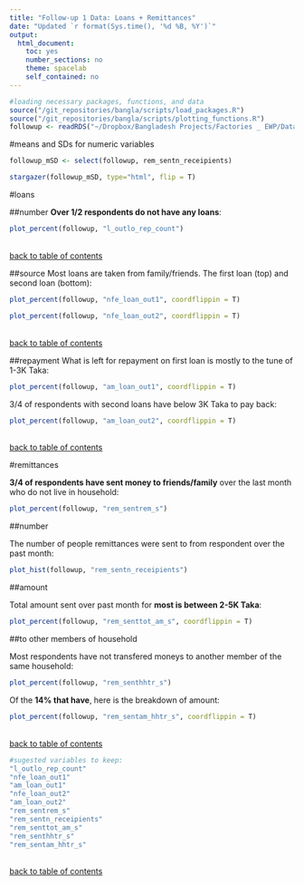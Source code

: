 ```yaml
---
title: "Follow-up 1 Data: Loans + Remittances"
date: "Updated `r format(Sys.time(), '%d %B, %Y')`"
output: 
  html_document:
    toc: yes
    number_sections: no
    theme: spacelab
    self_contained: no
---
```

```r
#loading necessary packages, functions, and data
source("/git_repositories/bangla/scripts/load_packages.R")
source("/git_repositories/bangla/scripts/plotting_functions.R")
followup <- readRDS("~/Dropbox/Bangladesh Projects/Factories _ EWP/Data/follow_up/in_process_data/cleaned_followup.RDS")
```

#means and SDs
for numeric variables
```r
followup_mSD <- select(followup, rem_sentn_receipients)
```

```r
stargazer(followup_mSD, type="html", flip = T)
```

#loans 

##number
**Over 1/2 respondents do not have any loans**:
```r
plot_percent(followup, "l_outlo_rep_count")
```

\
[back to table of contents](#TOC)

##source
Most loans are taken from family/friends. The first loan (top) and second loan (bottom):
```r
plot_percent(followup, "nfe_loan_out1", coordflippin = T)
```

```r
plot_percent(followup, "nfe_loan_out2", coordflippin = T)
```

\
[back to table of contents](#TOC)

##repayment
What is left for repayment on first loan is mostly to the tune of 1-3K Taka:
```r
plot_percent(followup, "am_loan_out1", coordflippin = T)
```

3/4 of respondents with second loans have below 3K Taka to pay back:
```r
plot_percent(followup, "am_loan_out2", coordflippin = T)
```

\
[back to table of contents](#TOC)

#remittances

**3/4 of respondents have sent money to friends/family** over the last month who do not live in household:
```r
plot_percent(followup, "rem_sentrem_s")
```

##number

The number of people remittances were sent to from respondent over the past month:
```r
plot_hist(followup, "rem_sentn_receipients")
```

##amount

Total amount sent over past month for **most is between 2-5K Taka**:
```r
plot_percent(followup, "rem_senttot_am_s", coordflippin = T)
```

##to other members of household

Most respondents have not transfered moneys to another member of the same household:
```r
plot_percent(followup, "rem_senthhtr_s")
```

Of the **14% that have**, here is the breakdown of amount: 
```r
plot_percent(followup, "rem_sentam_hhtr_s", coordflippin = T)
```

\
[back to table of contents](#TOC)

```r
#sugested variables to keep:
"l_outlo_rep_count"
"nfe_loan_out1"        
"am_loan_out1"               
"nfe_loan_out2"
"am_loan_out2"          
"rem_sentrem_s"         
"rem_sentn_receipients"
"rem_senttot_am_s"     
"rem_senthhtr_s"       
"rem_sentam_hhtr_s"
```

\
[back to table of contents](#TOC)


